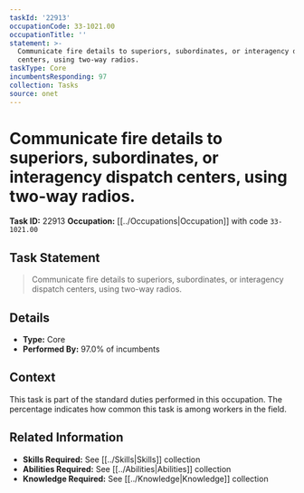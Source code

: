```yaml
---
taskId: '22913'
occupationCode: 33-1021.00
occupationTitle: ''
statement: >-
  Communicate fire details to superiors, subordinates, or interagency dispatch
  centers, using two-way radios.
taskType: Core
incumbentsResponding: 97
collection: Tasks
source: onet
---
```

# Communicate fire details to superiors, subordinates, or interagency dispatch centers, using two-way radios.

**Task ID:** 22913
**Occupation:** [[../Occupations|Occupation]] with code `33-1021.00`

## Task Statement

> Communicate fire details to superiors, subordinates, or interagency dispatch centers, using two-way radios.

## Details

- **Type:** Core
- **Performed By:** 97.0% of incumbents

## Context

This task is part of the standard duties performed in this occupation. The percentage indicates how common this task is among workers in the field.

## Related Information

- **Skills Required:** See [[../Skills|Skills]] collection
- **Abilities Required:** See [[../Abilities|Abilities]] collection
- **Knowledge Required:** See [[../Knowledge|Knowledge]] collection
